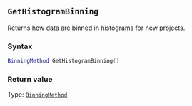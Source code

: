 ::: {.minipage data-latex="{\textwidth}"}
## `GetHistogramBinning`

Returns how data are binned in histograms for new projects.

### Syntax {-}

``` .lua
BinningMethod GetHistogramBinning()
```

### Return value {-}

Type: [`BinningMethod`](#binningmethod)
:::
